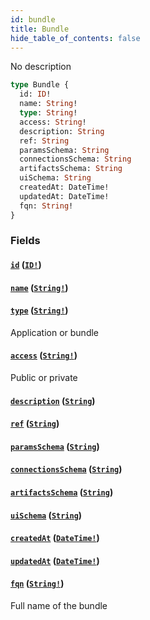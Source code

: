 ```yaml
---
id: bundle
title: Bundle
hide_table_of_contents: false
---
```



No description

```graphql
type Bundle {
  id: ID!
  name: String!
  type: String!
  access: String!
  description: String
  ref: String
  paramsSchema: String
  connectionsSchema: String
  artifactsSchema: String
  uiSchema: String
  createdAt: DateTime!
  updatedAt: DateTime!
  fqn: String!
}
```


### Fields

#### [`id`](#) ([`ID!`](/swapi/scalars/id))




#### [`name`](#) ([`String!`](/swapi/scalars/string))




#### [`type`](#) ([`String!`](/swapi/scalars/string))

Application or bundle


#### [`access`](#) ([`String!`](/swapi/scalars/string))

Public or private


#### [`description`](#) ([`String`](/swapi/scalars/string))




#### [`ref`](#) ([`String`](/swapi/scalars/string))




#### [`paramsSchema`](#) ([`String`](/swapi/scalars/string))




#### [`connectionsSchema`](#) ([`String`](/swapi/scalars/string))




#### [`artifactsSchema`](#) ([`String`](/swapi/scalars/string))




#### [`uiSchema`](#) ([`String`](/swapi/scalars/string))




#### [`createdAt`](#) ([`DateTime!`](/swapi/scalars/date-time))




#### [`updatedAt`](#) ([`DateTime!`](/swapi/scalars/date-time))




#### [`fqn`](#) ([`String!`](/swapi/scalars/string))

Full name of the bundle

